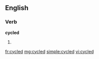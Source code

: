 ==English==

===Verb===
'''cycled'''

# {{past of|cycle}}

[[fr:cycled]]
[[mg:cycled]]
[[simple:cycled]]
[[vi:cycled]]